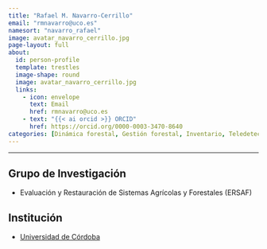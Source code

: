 ```yaml
---
title: "Rafael M. Navarro-Cerrillo"
email: "rmnavarro@uco.es" 
namesort: "navarro_rafael" 
image: avatar_navarro_cerrillo.jpg
page-layout: full
about: 
  id: person-profile
  template: trestles
  image-shape: round
  image: avatar_navarro_cerrillo.jpg
  links:
    - icon: envelope
      text: Email
      href: rmnavarro@uco.es
    - text: "{{< ai orcid >}} ORCID"
      href: https://orcid.org/0000-0003-3470-8640
categories: [Dinámica forestal, Gestión forestal, Inventario, Teledetección]
---
```

 
<hr>

:::{#person-profile}

## Grupo de Investigación
- Evaluación y Restauración de Sistemas Agrícolas y Forestales (ERSAF)

## Institución
- [Universidad de Córdoba](https://www.uco.es/)

:::
